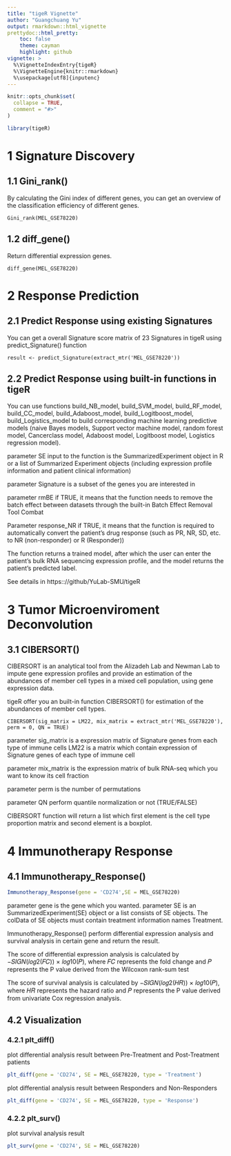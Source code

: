 ---
title: "tigeR Vignette"
author: "Guangchuang Yu"
output: rmarkdown::html_vignette
prettydoc::html_pretty:
    toc: false
    theme: cayman
    highlight: github
vignette: >
  %\VignetteIndexEntry{tigeR}
  %\VignetteEngine{knitr::rmarkdown}
  %\usepackage[utf8]{inputenc}
---

```{r, include = FALSE}
knitr::opts_chunk$set(
  collapse = TRUE,
  comment = "#>"
)
```

```{r setup}
library(tigeR)
```
# 1 Signature Discovery
## 1.1 Gini_rank()
By calculating the Gini index of different genes, you can get an overview of the classification efficiency of different genes.
```
Gini_rank(MEL_GSE78220)
```
## 1.2 diff_gene()
Return differential expression genes.
```
diff_gene(MEL_GSE78220)
```


# 2 Response Prediction
## 2.1 Predict Response using existing Signatures
You can get a overall Signature score matrix of 23 Signatures in tigeR using predict_Signature() function
```
result <- predict_Signature(extract_mtr('MEL_GSE78220'))
```
## 2.2 Predict Response using built-in functions in tigeR
You can use functions build_NB_model, build_SVM_model, build_RF_model, build_CC_model, build_Adaboost_model, build_Logitboost_model, build_Logistics_model to build corresponding machine learning predictive models (naive Bayes models, Support vector machine model, random forest model, Cancerclass model, Adaboost model, Logitboost model, Logistics regression model). 

parameter SE input to the function is the SummarizedExperiment object in R or a list of Summarized Experiment objects (including expression profile information and patient clinical information)

parameter Signature is a subset of the genes you are interested in

parameter rmBE if TRUE, it means that the function needs to remove the batch effect between datasets through the built-in Batch Effect Removal Tool Combat

Parameter response_NR if TRUE, it means that the function is required to automatically convert the patient's drug response (such as PR, NR, SD, etc. to NR (non-responder) or R (Responder))


The function returns a trained model, after which the user can enter the patient's bulk RNA sequencing expression profile, and the model returns the patient's predicted label.

See details in https:://github/YuLab-SMU/tigeR


# 3 Tumor Microenviroment Deconvolution
## 3.1 CIBERSORT()
CIBERSORT is an analytical tool from the Alizadeh Lab and Newman Lab to impute gene expression profiles and provide an estimation of the abundances of member cell types in a mixed cell population, using gene expression data.

tigeR offer you an built-in function CIBERSORT() for estimation of the abundances of member cell types.
```
CIBERSORT(sig_matrix = LM22, mix_matrix = extract_mtr('MEL_GSE78220'), perm = 0, QN = TRUE)
```
parameter sig_matrix is a expression matrix of Signature genes from each type of immune cells
  LM22 is a matrix which contain expression of Signature genes of each type of immune cell

parameter mix_matrix is the expression matrix of bulk RNA-seq which you want to know its cell fraction

parameter perm is the number of permutations

parameter QN perform quantile normalization or not (TRUE/FALSE)

CIBERSORT function will return a list which first element is the cell type proportion matrix and second element is a boxplot.


# 4 Immunotherapy Response
## 4.1 Immunotherapy_Response()
```{r}
Immunotherapy_Response(gene = 'CD274',SE = MEL_GSE78220)
```
parameter gene is the gene which you wanted.
parameter SE is an SummarizedExperiment(SE) object or a list consists of SE objects. The colData of SE objects must contain treatment information names Treatment.

Immunotherapy_Response() perform differential expression analysis and survival analysis in certain gene and return the result.

The score of differential expression analysis is calculated by −𝑆𝐼𝐺𝑁(𝑙𝑜𝑔2(𝐹𝐶)) × 𝑙𝑜𝑔10(𝑃), where 𝐹𝐶 represents the fold change and 𝑃 represents the P value derived from the Wilcoxon rank-sum test

The score of survival analysis is calculated by −𝑆𝐼𝐺𝑁(𝑙𝑜𝑔2(𝐻𝑅)) × 𝑙𝑜𝑔10(𝑃), where 𝐻𝑅 represents the hazard ratio and 𝑃 represents the P value derived from univariate Cox regression analysis.

## 4.2 Visualization
### 4.2.1 plt_diff()

plot differential analysis result between Pre-Treatment and Post-Treatment patients
```{r}
plt_diff(gene = 'CD274', SE = MEL_GSE78220, type = 'Treatment') 
```

plot differential analysis result between Responders and Non-Responders
```{r}
plt_diff(gene = 'CD274', SE = MEL_GSE78220, type = 'Response')
```

### 4.2.2 plt_surv()
plot survival analysis result
```{r}
plt_surv(gene = 'CD274', SE = MEL_GSE78220)
```
